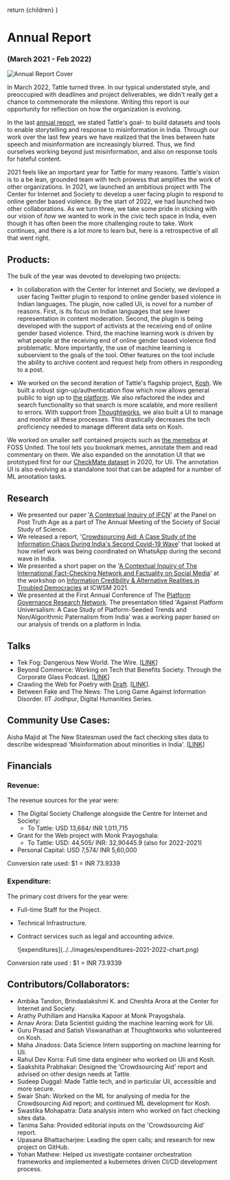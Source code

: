 
  return <DefaultLayoutNarrow>{children}</DefaultLayoutNarrow>
}

# Annual Report

### (March 2021 - Feb 2022)

![Annual Report Cover](../../images/communitiy_cropped.png)

In March 2022, Tattle turned three. In our typical understated style, and preoccupied with deadlines and project deliverables, we didn't really get a chance to commemorate the milestone. Writing this report is our opportunity for reflection on how the organization is evolving.

In the last [annual report](2020-report.mdx), we stated Tattle's goal- to build datasets and tools to enable storytelling and response to misinformation in India. Through our work over the last few years we have realized that the lines between hate speech and misinformation are increasingly blurred. Thus, we find ourselves working beyond just misinformation, and also on response tools for hateful content.

2021 feels like an important year for Tattle for many reasons. Tattle's vision is to a be lean, grounded team with tech prowess that amplifies the work of other organizations. In 2021, we launched an ambitious project with The Center for Internet and Society to develop a user facing plugin to respond to online gender based violence. By the start of 2022, we had launched two other collaborations. As we turn three, we take some pride in sticking with our vision of _how_ we wanted to work in the civic tech space in India, even though it has often been the more challenging route to take. Work continues, and there is a lot more to learn but, here is a retrospective of all that went right.

## Products:

The bulk of the year was devoted to developing two projects:

- In collaboration with the Center for Internet and Society, we devloped a user facing Twitter plugin to respond to online gender based violence in Indian languages. The plugin, now called Uli, is novel for a number of reasons. First, is its focus on Indian languages that see lower representation in content moderation. Second, the plugin is being developed with the support of activists at the receiving end of online gender based violence. Third, the machine learning work is driven by what people at the receiving end of online gender based violence find problematic. More importantly, the use of machine learning is subservient to the goals of the tool. Other features on the tool include the ability to archive content and request help from others in responding to a post.

- We worked on the second iteration of Tattle's flagship project, [Kosh](https://github.com/tattle-made/kosh-v2). We built a robust sign-up/authentication flow which now allows general public to sign up to [the platform](http://kosh.tattle.co.in/). We also refactored the index and search functionality so that search is more scalable, and more resilient to errors. With support from [Thoughtworks](https://www.thoughtworks.com/about-us/social-change), we also built a UI to manage and monitor all these processes. This drastically decreases the tech proficiency needed to manage different data sets on Kosh.

We worked on smaller self contained projects such as [the memebox](https://github.com/tattle-made/memebox) at FOSS United. The tool lets you bookmark memes, annotate them and read commentary on them. We also expanded on the annotation UI that we prototyped first for our [CheckMate dataset](https://ojs.aaai.org/index.php/ICWSM/article/view/18126) in 2020, for Uli. The annotation UI is also evolving as a standalone tool that can be adapted for a number of ML annotation tasks.

## Research

- We presented our paper '[A Contextual Inquiry of IFCN](https://www.4sonline.org/185-the-post-truth-age-what-is-this-really-about/)' at the Panel on Post Truth Age as a part of The Annual Meeting of the Society of Social Study of Science.
- We released a report, '[Crowdsourcing Aid: A Case Study of the Information Chaos During India's Second Covid-19 Wave](https://tattle.co.in/articles/covid-whatsapp-public-groups/)' that looked at how relief work was being coordinated on WhatsApp during the second wave in India.
- We presented a short paper on the '[A Contextual Inquiry of The International Fact-Checking Network and Factuality on Social Media](https://a%20contextual%20inquiry%20of%20the%20international%20fact-checking%20network%20and%20factuality%20on%20social%20media/)' at the workshop on [Information Credibility & Alternative Realities in Troubled Democracies](https://zivepstein.github.io/info-credibility-workshop/index.html) at ICWSM 2021.
- We presented at the First Annual Conference of The [Platform Governance Research Network](https://www.platgov.net/program.pdf). The presentation titled 'Against Platform Universalism: A Case Study of Platform-Seeded Trends and Non/Algorithmic Paternalism from India' was a working paper based on our analysis of trends on a platform in India.

## Talks

- Tek Fog: Dangerous New World. The Wire. [[LINK](https://twitter.com/onosmosis/status/1482980287458193412)]
- Beyond Commerce: Working on Tech that Benefits Society. Through the Corporate Glass Podcast. [[LINK](https://www.throughthecorporateglass.com/tech-benefit-society)]
- Crawling the Web for Poetry with [Draft](https://dra-ft.site/). [[LINK](https://youtu.be/EBRC6dt62Ts)].
- Between Fake and The News: The Long Game Against Information Disorder. IIT Jodhpur, Digital Humanities Series.

## Community Use Cases:

Aisha Majid at The New Statesman used the fact checking sites data to describe widespread 'Misinformation about minorities in India'. [[LINK](https://www.newstatesman.com/international-politics/society-international-politics/2021/10/misinformation-about-minorities-in-india-is-widespread-and-getting-worse)]

## Financials

### Revenue:

The revenue sources for the year were:

- The Digital Society Challenge alongside the Centre for Internet and Society:
  - To Tattle: USD 13,684/ INR 1,011,715
- Grant for the Web project with Monk Prayogshala:
  - To Tattle: USD: 44,505/ INR: 32,90445.9 (also for 2022-2021)
- Personal Capital: USD 7,574/ INR 5,60,000

Conversion rate used: $1 = INR 73.9339

### Expenditure:

The primary cost drivers for the year were:

- Full-time Staff for the Project.
- Technical Infrastructure.
- Contract services such as legal and accounting advice.

  <div className="w-full max-w-[500px] mx-auto">
    ![expenditures](../../images/expenditures-2021-2022-chart.png)
  </div>

Conversion rate used : $1 = INR 73.9339

## Contributors/Collaborators:

- Ambika Tandon, Brindaalakshmi K. and Cheshta Arora at the Center for Internet and Society.
- Arathy Puthillam and Hansika Kapoor at Monk Prayogshala.
- Arnav Arora: Data Scientist guiding the machine learning work for Uli.
- Guru Prasad and Satish Viswanathan at Thoughtworks who volunteered on Kosh.
- Maha Jinadoss: Data Science Intern supporting on machine learning for Uli.
- Rahul Dev Korra: Full time data engineer who worked on Uli and Kosh.
- Saakshita Prabhakar: Designed the 'Crowdsourcing Aid' report and advised on other design needs at Tattle.
- Sudeep Duggal: Made Tattle tech, and in particular Uli, accessible and more secure.
- Swair Shah: Worked on the ML for analysing of media for the Crowdsourcing Aid report; and continued ML development for Kosh.
- Swastika Mohapatra: Data analysis intern who worked on fact checking sites data.
- Tanima Saha: Provided editorial inputs on the 'Crowdsourcing Aid' report.
- Upasana Bhattacharjee: Leading the open calls; and research for new project on GitHub.
- Yohan Mathew: Helped us investigate container orchestration frameworks and implemented a kubernetes driven CI/CD development process.
